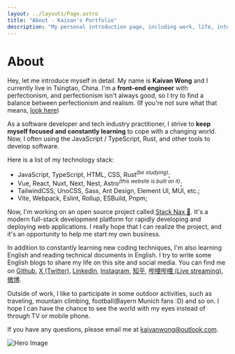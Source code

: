 ```yaml
---
layout: ../layouts/Page.astro
title: "About - Kaivan's Portfolio"
description: "My personal introduction page, including work, life, interests and hobbies."
---
```



# About

Hey, let me introduce myself in detail. My name is <b>Kaivan Wong</b> and I currently live in Tsingtao, China. I'm a <b>front-end engineer</b> with perfectionism, and perfectionism isn't always good, so I try to find a balance between perfectionism and realism. (If you're not sure what that means, <a target="_blank" href="https://antfu.me/posts/about-yak-shaving">look here</a>)

As a software developer and tech industry practitioner, I strive to <b>keep myself focused and constantly learning</b> to cope with a changing world. Now, I often using the JavaScript / TypeScript, Rust, and other tools to develop software. 

Here is a list of my technology stack:

- JavaScript, TypeScript, HTML, CSS, Rust<i class="text-black/75 dark:text-white/70"><sup>(be studying)</sup></i>;
- Vue, React, Nuxt, Next, Nest, Astro<i  class="text-black/75 dark:text-white/70"><sup>(this website is built on it)</sup></i>;
- TailwindCSS, UnoCSS, Sass, Ant Design, Element UI, MUI, etc.;
- Vite, Webpack, Eslint, Rollup, ESBuild, Pnpm;

Now, I'm working on an open source project called <a target="_blank"  href="https://stacknax.com">Stack Nax 💚</a>. It's a modern full-stack development platform for rapidly developing and deploying web applications. I really hope that I can realize the project, and it's an opportunity to help me start my own business.

In addition to constantly learning new coding techniques, I'm also learning English and reading technical documents in English. I try to write some English blogs to share my life on this site and social media. You can find me on <a target="_blank" href={SOCIAL_MEDIA_LINKS.GITHUB}>Github</a>, <a target="_blank" href={SOCIAL_MEDIA_LINKS.X}>X (Twitter)</a>, <a target="_blank" href={SOCIAL_MEDIA_LINKS.LINKEDIN}>LinkedIn</a>, <a target="_blank" href={SOCIAL_MEDIA_LINKS.INSTAGRAM}>Instagram</a>, <a target="_blank" href={SOCIAL_MEDIA_LINKS.ZHIHU}>知乎</a>, <a target="_blank" href={SOCIAL_MEDIA_LINKS.BILIBILI}>哔哩哔哩 (Live streaming)</a>, <a target="_blank" href={SOCIAL_MEDIA_LINKS.SINAWEIBO}>微博</a>.

Outside of work, I like to participate in some outdoor activities, such as traveling, mountain climbing, football(Bayern Munich fans :D) and so on. I hope I can have the chance to see the world with my eyes instead of through TV or mobile phone.

If you have any questions, please email me at <a href="mailto:kaivanwong@outlook.com">kaivanwong@outlook.com</a>.

![Hero Image](../../public/hero.png)

